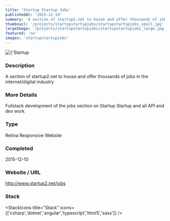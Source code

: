 ```yaml
---
title: 'Startup Startup Jobs'
publishedAt: '2015-12-10'
summary: 'A section of startup2.net to house and offer thousands of jobs in the internet/digital industry'
thumbnail: '/projects/startupstartupjobs/startupstartupjobs_small.jpg'
largeImage: '/projects/startupstartupjobs/startupstartupjobs_large.jpg'
featured: 'no'
images: 'startupstartupjobs'
---
```


<div className="relative w-full h-[400px] sm:h-[600px] md:h-[760px] lg:h-[920px]">
  <Image
    alt={'Startup Startup Jobs'}
    src={'/projects/startupstartupjobs/startupstartupjobs.jpg'}
    sizes="(max-width: 640px) 100%, 100%"
    fill={true}
    priority
    style={{
      objectFit: 'contain'
    }}
  />
</div>

### Description

A section of startup2.net to house and offer thousands of jobs in the internet/digital industry

### More Details

Fullstack development of the jobs section on Startup Startup and all API and dev work

### Type

Retina Responsive Website


### Completed
2015-12-10

### Website / URL
http://www.startup2.net/jobs


### Stack

<StackIcons
  title="Stack"
  icons={['csharp','dotnet','angular','typescript','html5','sass']}
  />

